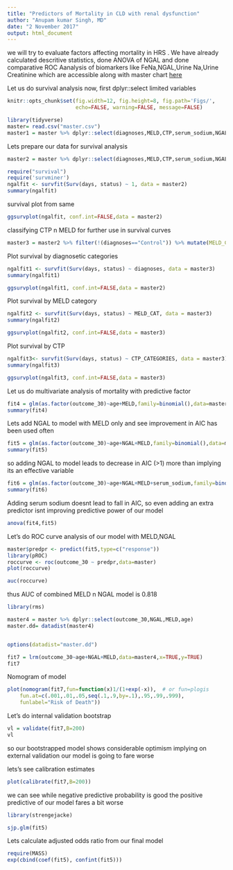```yaml
---
title: "Predictors of Mortality in CLD with renal dysfunction"
author: "Anupam kumar Singh, MD"
date: "2 November 2017"
output: html_document
---
```


we will try to evaluate factors affecting mortality in HRS .
We have already calculated descritive statistics, done ANOVA of NGAL and done comparative ROC Aanalysis of biomarkers like FeNa,NGAL,Urine Na,Urine Creatinine  which are accessible along with master chart [here](https://drive.google.com/open?id=0B7gX8b7uHJW2LUhhYnF1NVNoUWc)

Let us do survival analysis now, first dplyr::select limited variables

```r
knitr::opts_chunk$set(fig.width=12, fig.height=8, fig.path='Figs/',
                      echo=FALSE, warning=FALSE, message=FALSE)
```


```r
library(tidyverse)
master= read.csv("master.csv")
master1 = master %>% dplyr::select(diagnoses,MELD,CTP,serum_sodium,NGAL,feNa,age,outcome_30,outcome_90) %>% mutate(time30 = rep(30,length(outcome_30)),censor30=case_when(outcome_30=="d"~1,TRUE~0),time90 = rep(90,length(outcome_90)),censor90=case_when(outcome_30=="d"~1,TRUE~0)) %>% gather(time_period,days,time30,time90) %>% gather(censor_period,status,censor30,censor90)
```


Lets prepare our data for survival analysis

```r
master2 = master %>% dplyr::select(diagnoses,MELD,CTP,serum_sodium,NGAL,feNa,age,outcome_30,outcome_90) %>% mutate(days= case_when(outcome_30=="d"~30,TRUE~90),status=case_when(outcome_30=="d"~1,outcome_90=="d"~1,TRUE~0))
```

```r
require("survival")
require('survminer')
ngalfit <- survfit(Surv(days, status) ~ 1, data = master2)
summary(ngalfit)

```

survival plot from same

```r
ggsurvplot(ngalfit, conf.int=FALSE,data = master2)
```


classifying CTP n MELD for further use in survival curves

```r
master3 = master2 %>% filter(!(diagnoses=="Control")) %>% mutate(MELD_CAT = case_when(MELD<=10 ~ "MELD<=10",MELD<=18 ~ "MELD(10-18)",MELD<=24 ~ "MELD(19-24)",MELD>=25~"MELD>=25"),CTP_CATEGORIES= case_when(CTP<7~"A",CTP<10~"B",TRUE~"C"))
```


Plot survival by diagnosetic categories

```r
ngalfit1 <- survfit(Surv(days, status) ~ diagnoses, data = master3)
summary(ngalfit1)
```

```r
ggsurvplot(ngalfit1, conf.int=FALSE,data = master2)
```

Plot survival by MELD category

```r
ngalfit2 <- survfit(Surv(days, status) ~ MELD_CAT, data = master3)
summary(ngalfit2)
```

```r
ggsurvplot(ngalfit2, conf.int=FALSE,data = master3)
```


Plot survival by CTP

```r
ngalfit3<- survfit(Surv(days, status) ~ CTP_CATEGORIES, data = master3)
summary(ngalfit3)
```

```r
ggsurvplot(ngalfit3, conf.int=FALSE,data = master3)
```

Let us do multivariate analysis of mortality with predictive factor

```r
fit4 = glm(as.factor(outcome_30)~age+MELD,family=binomial(),data=master)
summary(fit4)
```

Lets add NGAL  to model with MELD only and see improvement in AIC  has been used often

```r
fit5 = glm(as.factor(outcome_30)~age+NGAL+MELD,family=binomial(),data=master)
summary(fit5)
```

so adding NGAL to model leads to decrease in AIC (>1) more than implying its an effective variable


```r
fit6 = glm(as.factor(outcome_30)~age+NGAL+MELD+serum_sodium,family=binomial(),data=master)
summary(fit6)
```


Adding serum sodium doesnt lead to fall in AIC, so even adding an extra predictor isnt improving predictive power of our model

```r
anova(fit4,fit5)
```

Let's do ROC curve analysis of our model with MELD,NGAL

```r
master$predpr <- predict(fit5,type=c("response"))
library(pROC)
roccurve <- roc(outcome_30 ~ predpr,data=master)
plot(roccurve)
```

```r
auc(roccurve)
```

thus AUC of combined MELD n NGAL model is 0.818

```r
library(rms)

master4 = master %>% dplyr::select(outcome_30,NGAL,MELD,age)
master.dd= datadist(master4)


options(datadist="master.dd")

fit7 = lrm(outcome_30~age+NGAL+MELD,data=master4,x=TRUE,y=TRUE)
fit7
```

Nomogram of model

```r
plot(nomogram(fit7,fun=function(x)1/(1+exp(-x)),  # or fun=plogis
    fun.at=c(.001,.01,.05,seq(.1,.9,by=.1),.95,.99,.999),
    funlabel="Risk of Death"))
```


Let's do internal validation bootstrap

```r
vl = validate(fit7,B=200)
vl
```

so our bootstrapped model shows considerable optimism implying on external validation our model is going to fare worse

lets's see calibration estimates


```r
plot(calibrate(fit7,B=200))
```

we can see while negative predictive probability is good the positive predictive of our model fares a bit worse

```r
library(strengejacke)

sjp.glm(fit5)
```

Lets calculate adjusted odds ratio from our final model

```r
require(MASS)
exp(cbind(coef(fit5), confint(fit5)))  
```

